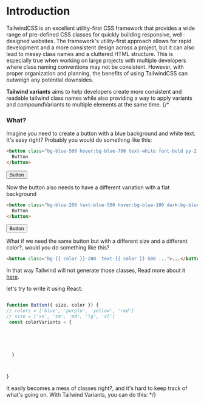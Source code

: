 # Introduction


TailwindCSS is an excellent utility-first CSS framework that provides a wide range of pre-defined CSS classes for quickly building responsive, well-designed websites. The framework's utility-first approach allows for rapid development and a more consistent design across a project, but it can also lead to messy class names and a cluttered HTML structure. This is especially true when working on large projects with multiple developers where class naming conventions may not be consistent. However, with proper organization and planning, the benefits of using TailwindCSS can outweigh any potential downsides.


**Tailwind variants** aims to help developers create more consistent and readable tailwind class names while also providing a way to apply variants and compoundVariants to multiple elements at the same time.
{/* 
### What?


Imagine you need to create a button with a blue background and white text. It's easy right? Probably you would do something like this:


```html
<button class="bg-blue-500 hover:bg-blue-700 text-white font-bold py-2 px-4 rounded">
  Button
</button>
```

<button class="bg-blue-500 hover:bg-blue-700 text-white font-bold py-2 px-4 rounded">
  Button
</button>

Now the button also needs to have a different variation with a flat background

```html
<button class="bg-blue-200 text-blue-500 hover:bg-blue-100 dark:bg-blue-800 dark:hover:bg-blue-900 font-bold py-2 px-4 rounded">
  Button
</button>
```

<button class="bg-blue-100 text-blue-500 hover:bg-blue-50 dark:bg-blue-800 dark:hover:bg-blue-900 font-bold py-2 px-4 rounded">
  Button
</button>

What if we need the same button but with a different size and a different color?, would you do something like this?

```html
<button class="bg-{{ color }}-200  text-{{ color }}-500 ...">...</button>
```

In that way Tailwind will not generate those classes, Read more about it [here](https://tailwindcss.com/docs/content-configuration#dynamic-class-names).



let's try to write it using React:

```jsx

function Button({ size, color }) {
// colors = ['blue', 'purple', 'yellow', 'red']
// size = ['xs', 'sm', 'md', 'lg', 'xl']
 const colorVariants = {




   
  }


 
}
```




It easily becomes a mess of classes right?, and it's hard to keep track of what's going on. With Tailwind Variants, you can do this: */}